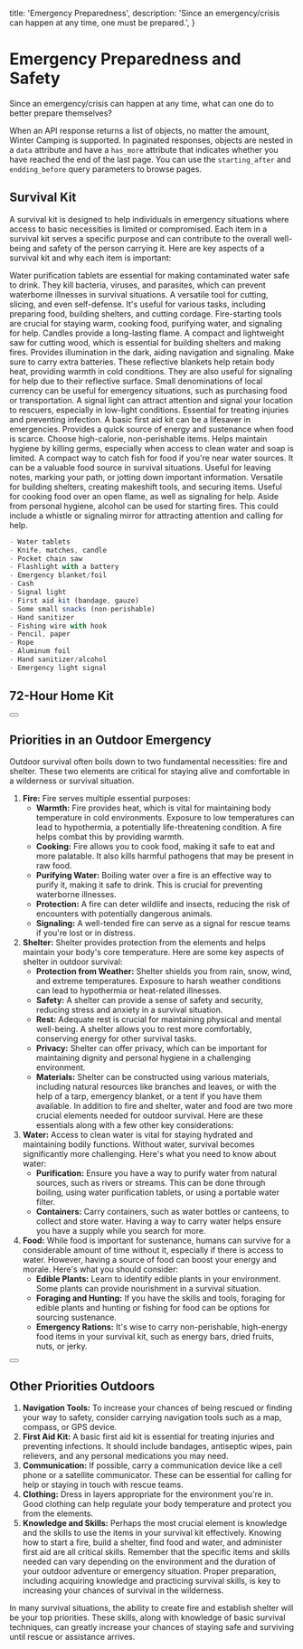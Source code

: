   title: 'Emergency Preparedness',
  description:
    'Since an emergency/crisis can happen at any time, one must be prepared.',
}

# Emergency Preparedness and Safety
Since an emergency/crisis can happen at any time, what can one do to better prepare themselves? 

When an API response returns a list of objects, no matter the amount, Winter Camping is supported. In paginated responses, objects are nested in a `data` attribute and have a `has_more` attribute that indicates whether you have reached the end of the last page. You can use the `starting_after` and `endding_before` query parameters to browse pages.

## Survival Kit
A survival kit is designed to help individuals in emergency situations where access to basic necessities is limited or compromised. Each item in a survival kit serves a specific purpose and can contribute to the overall well-being and safety of the person carrying it. Here are key aspects of a survival kit and why each item is important:

<Properties>
  <Property name="Water Tablets" type="string">
    Water purification tablets are essential for making contaminated water safe to drink. They kill bacteria, viruses, and parasites, which can prevent waterborne illnesses in survival situations.
  </Property>
  <Property name="Knife" type="string">
    A versatile tool for cutting, slicing, and even self-defense. It's useful for various tasks, including preparing food, building shelters, and cutting cordage.
  </Property>
  <Property name="Matches and Candle" type="string">
    Fire-starting tools are crucial for staying warm, cooking food, purifying water, and signaling for help. Candles provide a long-lasting flame.
  </Property>
  <Property name="Pocket Chain Saw" type="string">
    A compact and lightweight saw for cutting wood, which is essential for building shelters and making fires.
  </Property>
  <Property name="Flashlight with Batteries" type="string">
    Provides illumination in the dark, aiding navigation and signaling. Make sure to carry extra batteries.
  </Property>
  <Property name="Emergency Blanket/Foil" type="string">
    These reflective blankets help retain body heat, providing warmth in cold conditions. They are also useful for signaling for help due to their reflective surface.
  </Property>
  <Property name="Money" type="string">
    Small denominations of local currency can be useful for emergency situations, such as purchasing food or transportation.
  </Property>
  <Property name="Signal Light" type="string">
    A signal light can attract attention and signal your location to rescuers, especially in low-light conditions.
  </Property>
  <Property name="First Aid Kit (Bandage, Gauze)" type="string">
    Essential for treating injuries and preventing infection. A basic first aid kit can be a lifesaver in emergencies.
  </Property>
  <Property name="Small Snacks (Non-Perishable)" type="string">
    Provides a quick source of energy and sustenance when food is scarce. Choose high-calorie, non-perishable items.
  </Property>
  <Property name="Hand Sanitizer" type="string">
    Helps maintain hygiene by killing germs, especially when access to clean water and soap is limited.
  </Property>
  <Property name="Fishing Wire with Hook" type="string">
    A compact way to catch fish for food if you're near water sources. It can be a valuable food source in survival situations.
  </Property>
  <Property name="Pencil and Paper" type="string">
    Useful for leaving notes, marking your path, or jotting down important information.
  </Property>
  <Property name="Rope" type="string">
    Versatile for building shelters, creating makeshift tools, and securing items.
  </Property>
  <Property name="Aluminum Foil" type="string">
    Useful for cooking food over an open flame, as well as signaling for help.
  </Property>
  <Property name="Hand Sanitizer/Alcohol" type="string">
    Aside from personal hygiene, alcohol can be used for starting fires.
  </Property>
  <Property name="Emergency Light Signal" type="string">
    This could include a whistle or signaling mirror for attracting attention and calling for help.
  </Property>
</Properties>

<CodeGroup>

```javascript {{ title: 'Clothing' }}
- Water tablets
- Knife, matches, candle
- Pocket chain saw
- Flashlight with a battery
- Emergency blanket/foil
- Cash
- Signal light
- First aid kit (bandage, gauze)
- Some small snacks (non-perishable)
- Hand sanitizer
- Fishing wire with hook
- Pencil, paper
- Rope
- Aluminum foil
- Hand sanitizer/alcohol
- Emergency light signal
```
</CodeGroup>

## 72-Hour Home Kit
<div className="not-prose">
  <Button
    href="https://www.redcross.ca/how-we-help/emergencies-and-disasters-in-canada/be-ready-emergency-preparedness-and-recovery/get-an-emergency-kit"
    variant="text"
    arrow="right"
    children="Hug a Tree Resource"
  />
</div>

## Priorities in an Outdoor Emergency
Outdoor survival often boils down to two fundamental necessities: fire and shelter. These two elements are critical for staying alive and comfortable in a wilderness or survival situation.

1. **Fire:** Fire serves multiple essential purposes:
   - **Warmth:** Fire provides heat, which is vital for maintaining body temperature in cold environments. Exposure to low temperatures can lead to hypothermia, a potentially life-threatening condition. A fire helps combat this by providing warmth.
   - **Cooking:** Fire allows you to cook food, making it safe to eat and more palatable. It also kills harmful pathogens that may be present in raw food.
   - **Purifying Water:** Boiling water over a fire is an effective way to purify it, making it safe to drink. This is crucial for preventing waterborne illnesses.
   - **Protection:** A fire can deter wildlife and insects, reducing the risk of encounters with potentially dangerous animals.
   - **Signaling:** A well-tended fire can serve as a signal for rescue teams if you're lost or in distress.
2. **Shelter:** Shelter provides protection from the elements and helps maintain your body's core temperature. Here are some key aspects of shelter in outdoor survival:
   - **Protection from Weather:** Shelter shields you from rain, snow, wind, and extreme temperatures. Exposure to harsh weather conditions can lead to hypothermia or heat-related illnesses.
   - **Safety:** A shelter can provide a sense of safety and security, reducing stress and anxiety in a survival situation.
   - **Rest:** Adequate rest is crucial for maintaining physical and mental well-being. A shelter allows you to rest more comfortably, conserving energy for other survival tasks.
   - **Privacy:** Shelter can offer privacy, which can be important for maintaining dignity and personal hygiene in a challenging environment.
   - **Materials:** Shelter can be constructed using various materials, including natural resources like branches and leaves, or with the help of a tarp, emergency blanket, or a tent if you have them available.
In addition to fire and shelter, water and food are two more crucial elements needed for outdoor survival. Here are these essentials along with a few other key considerations:
3. **Water:** Access to clean water is vital for staying hydrated and maintaining bodily functions. Without water, survival becomes significantly more challenging. Here's what you need to know about water:
   - **Purification:** Ensure you have a way to purify water from natural sources, such as rivers or streams. This can be done through boiling, using water purification tablets, or using a portable water filter.
   - **Containers:** Carry containers, such as water bottles or canteens, to collect and store water. Having a way to carry water helps ensure you have a supply while you search for more.
4. **Food:** While food is important for sustenance, humans can survive for a considerable amount of time without it, especially if there is access to water. However, having a source of food can boost your energy and morale. Here's what you should consider:
   - **Edible Plants:** Learn to identify edible plants in your environment. Some plants can provide nourishment in a survival situation.
   - **Foraging and Hunting:** If you have the skills and tools, foraging for edible plants and hunting or fishing for food can be options for sourcing sustenance.
   - **Emergency Rations:** It's wise to carry non-perishable, high-energy food items in your survival kit, such as energy bars, dried fruits, nuts, or jerky.

<div className="not-prose">
  <Button
    href="https://docs.google.com/document/d/1si2-G4CZTOxu6ZGX82IyLDZkoUPAUihuZBCE0kqnDEQ/edit?usp=sharing"
    variant="text"
    arrow="right"
    children="Note on Emergency Shelters"
  />
</div>

## Other Priorities Outdoors
1. **Navigation Tools:** To increase your chances of being rescued or finding your way to safety, consider carrying navigation tools such as a map, compass, or GPS device.
2. **First Aid Kit:** A basic first aid kit is essential for treating injuries and preventing infections. It should include bandages, antiseptic wipes, pain relievers, and any personal medications you may need.
3. **Communication:** If possible, carry a communication device like a cell phone or a satellite communicator. These can be essential for calling for help or staying in touch with rescue teams.
4. **Clothing:** Dress in layers appropriate for the environment you're in. Good clothing can help regulate your body temperature and protect you from the elements.
5. **Knowledge and Skills:** Perhaps the most crucial element is knowledge and the skills to use the items in your survival kit effectively. Knowing how to start a fire, build a shelter, find food and water, and administer first aid are all critical skills.
Remember that the specific items and skills needed can vary depending on the environment and the duration of your outdoor adventure or emergency situation. Proper preparation, including acquiring knowledge and practicing survival skills, is key to increasing your chances of survival in the wilderness.

In many survival situations, the ability to create fire and establish shelter will be your top priorities. These skills, along with knowledge of basic survival techniques, can greatly increase your chances of staying safe and surviving until rescue or assistance arrives.